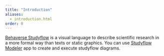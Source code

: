 ```yaml
---
title: "Introduction"
aliases: 
  - introduction.html
order: 0
---
```


[Behaverse Studyflow](https://behaverse.org/data-model/spec/general/studyflows) is a visual language to describe scientific research in a more formal way than texts or static graphics. You can use [Studyflow Modeler](https://behaverse.org/studyflow-modeler) app to create and execute studyflow diagrams.
